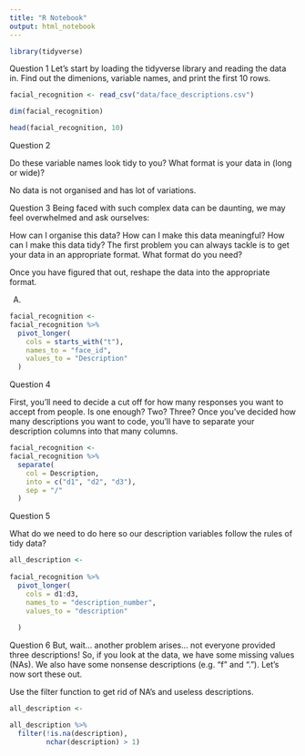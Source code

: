 ```yaml
---
title: "R Notebook"
output: html_notebook
---
```



```r

library(tidyverse)


```
Question 1
Let’s start by loading the tidyverse library and reading the data in. Find out the dimenions, variable names, and print the first 10 rows. 

```r

facial_recognition <- read_csv("data/face_descriptions.csv")

dim(facial_recognition)

```



```r

head(facial_recognition, 10)


```

Question 2

Do these variable names look tidy to you? What format is your data in (long or wide)?

No data is not organised and has lot of variations. 



Question 3
Being faced with such complex data can be daunting, we may feel overwhelmed and ask ourselves:

How can I organise this data?
How can I make this data meaningful?
How can I make this data tidy?
The first problem you can always tackle is to get your data in an appropriate format. What format do you need?

Once you have figured that out, reshape the data into the appropriate format.


A. 

```r

facial_recognition <-
facial_recognition %>%
  pivot_longer(
    cols = starts_with("t"),
    names_to = "face_id",
    values_to = "Description"
  )

```

Question 4

First, you’ll need to decide a cut off for how many responses you want to accept from people. Is one enough? Two? Three? Once you’ve decided how many descriptions you want to code, you’ll have to separate your description columns into that many columns.


```r
facial_recognition <-
facial_recognition %>%
  separate(
    col = Description,
    into = c("d1", "d2", "d3"),
    sep = "/"
  )

```

Question 5

What do we need to do here so our description variables follow the rules of tidy data?

```r

all_description <-
  
facial_recognition %>%
  pivot_longer(
    cols = d1:d3,
    names_to = "description_number",
    values_to = "description"
  
  )


```



Question 6
But, wait… another problem arises… not everyone provided three descriptions! So, if you look at the data, we have some missing values (NAs). We also have some nonsense descriptions (e.g. “f” and “.”). Let’s now sort these out.

Use the filter function to get rid of NA’s and useless descriptions. 


```r
all_description <-

all_description %>%
  filter(!is.na(description),
         nchar(description) > 1)

```






















































